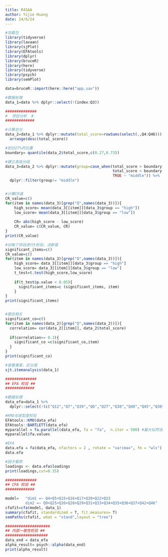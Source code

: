 ```yaml
---
title: R4SAA
author: Yijie Huang
date: 24/6/24
---
```


```r
#加载包
library(tidyverse)
library(lavaan)
library(sjPlot)
library(EFAtools)
library(dplyr)
library(bruceR)
library(here)
library(tidyverse)
library(psych)
library(semPlot)
```


```r
data=bruceR::import(here::here("app.sav"))
```


```r
#数据处理
data_1=data %>% dplyr::select(!(index:Q3))
```

```r
##############
#  项目分析  #
#############

#计算总分
data_2=data_1 %>% dplyr::mutate(total_score=rowSums(select(.,Q4:Q46))) %>%
  arrange(desc(total_score))

#划分27%的位置
boundary= quantile(data_2$total_score,c(0.27,0.73))

#建立高低分组
data_3=data_2 %>% dplyr::mutate(group=case_when(total_score > boundary[2] ~ "high",
                                                total_score < boundary[1] ~ "low",
                                                TRUE ~ "middle")) %>%
  dplyr::filter(group!= "middle")


#计算CR值
CR_value=c()
for(item in names(data_3)[grep("Q",names(data_3))]){
    high_score= mean(data_3[[item]][data_3$group == "high"])
    low_score= mean(data_3[[item]][data_3$group == "low"])
   
    CR= abs(high_score - low_score)
    CR_value= c(CR_value, CR)
}
print(CR_value)

#对每个项目进行t检验，决断值
significant_items=c()
CR_value=c()
for(item in names(data_3)[grep("Q",names(data_3))]){
    high_score= data_3[[item]][data_3$group == "high"]
    low_score= data_3[[item]][data_3$group == "low"]
    t_test=t.test(high_score,low_score)
    
    if(t_test$p.value < 0.05){
      significant_items=c (significant_items, item)
    }
}
print(significant_items)


#题总相关
significant_co=c()
for(item in names(data_2)[grep("Q",names(data_2))]){
  correlation= cor(data_2[[item]], data_2$total_score)
  
  if(correlation>= 0.3){
    significant_co =c(significant_co,item)
  }
}
print(significant_co)

```

```r
#查看难度，区分度
sjt.itemanalysis(data_1)
```


```r
##############
## EFA 检验 ##
#############

#数据处理
data_efa=data_1 %>%
  dplyr::select(!(c("Q12","Q7","Q39","Q6","Q27","Q38","Q40","Q45","Q30","Q21","Q14","Q8","Q41","Q44","Q24","Q32","Q11","Q13","Q43","Q10","Q18","Q19")))
```
```r
#KMO与球型度检验
EFAtools::KMO(data_efa)
EFAtools::BARTLETT(data_efa)
myparallel = fa.parallel(data_efa, fa = "fa",  n.iter = 500) #最大似然法
myparallel$fa.values
```

```r
#EFA
data.efa = fa(data_efa, nfactors = 2 , rotate = "varimax", fm = "wls")
data.efa
```

```r
#因子载荷
loadings <- data.efa$loadings
print(loadings,cut=0.35)
```

```R
##############
## CFA 检验 ##
#############

model=   "dim1 =~ Q4+Q5+Q15+Q16+Q17+Q20+Q22+Q23
         dim2 =~ Q9+Q25+Q26+Q28+Q29+Q31+Q33+Q34+Q35+Q36+Q37+Q42+Q46"
cfafit=cfa(model, data_1)
summary(cfafit, standardized = T, fit.measures= T)
semPaths(cfafit, what = "stand",layout = "tree")
```

```r
####################
## 内部一致性检验 ##
###################
data_end = data_efa
alpha_result= psych::alpha(data_end)
print(alpha_result)

```


